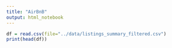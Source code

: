 ```yaml
---
title: "AirBnB"
output: html_notebook
---
```

```r
df = read.csv(file="../data/listings_summary_filtered.csv")
print(head(df))
```
